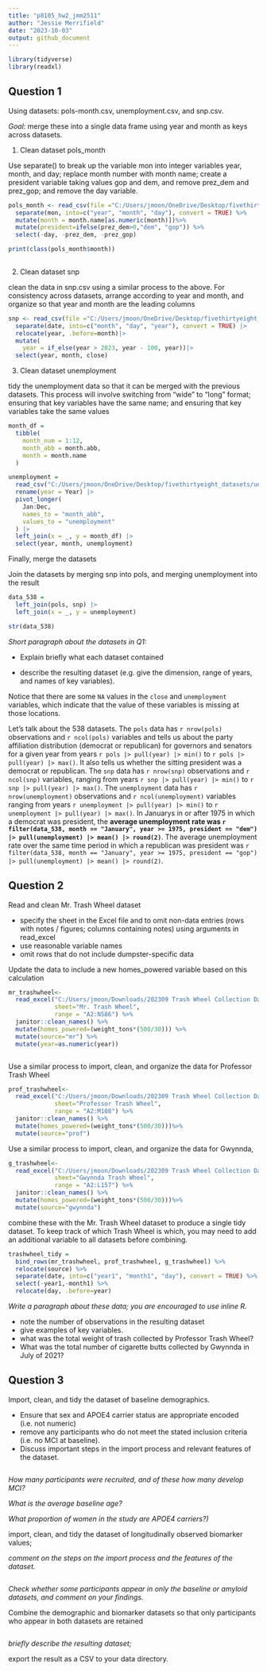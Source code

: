 ```yaml
---
title: "p8105_hw2_jmm2511"
author: "Jessie Merrifield"
date: "2023-10-03"
output: github_document
---
```


```r
library(tidyverse)
library(readxl)
```

## Question 1

Using datasets: pols-month.csv, unemployment.csv, and snp.csv.

*Goal*: 
merge these into a single data frame using year and month as keys across datasets.


1. Clean dataset pols_month

 Use separate() to break up the variable mon into integer variables year, month, and day; replace month number with month name; create a president variable taking values gop and dem, and remove prez_dem and prez_gop; and remove the day variable.

```r

pols_month <- read_csv(file ="C:/Users/jmoon/OneDrive/Desktop/fivethirtyeight_datasets/pols-month.csv") %>% 
  separate(mon, into=c("year", "month", "day"), convert = TRUE) %>% 
  mutate(month = month.name[as.numeric(month)])%>% 
  mutate(president=ifelse(prez_dem>0,"dem", "gop")) %>% 
  select(-day, -prez_dem, -prez_gop)

print(class(pols_month$month))
 
```

2. Clean dataset snp

clean the data in snp.csv using a similar process to the above. For consistency across datasets, arrange according to year and month, and organize so that year and month are the leading columns

```r

snp <- read_csv(file ="C:/Users/jmoon/OneDrive/Desktop/fivethirtyeight_datasets/snp.csv")|>
  separate(date, into=c("month", "day", "year"), convert = TRUE) |>
  relocate(year, .before=month)|>
  mutate(
    year = if_else(year > 2023, year - 100, year))|> 
  select(year, month, close) 

```


3. Clean dataset unemployment

tidy the unemployment data so that it can be merged with the previous datasets. This process will involve switching from “wide” to “long” format; ensuring that key variables have the same name; and ensuring that key variables take the same values

```r
month_df = 
  tibble(
    month_num = 1:12,
    month_abb = month.abb,
    month = month.name
  )

unemployment = 
  read_csv("C:/Users/jmoon/OneDrive/Desktop/fivethirtyeight_datasets/unemployment.csv") |>
  rename(year = Year) |>
  pivot_longer(
    Jan:Dec, 
    names_to = "month_abb",
    values_to = "unemployment"
  ) |> 
  left_join(x = _, y = month_df) |> 
  select(year, month, unemployment)

```


Finally, merge the datasets

Join the datasets by merging snp into pols, and merging unemployment into the result

```r
data_538 = 
  left_join(pols, snp) |>
  left_join(x = _, y = unemployment)

str(data_538)

```

*Short paragraph about the datasets in Q1:*

- Explain briefly what each dataset contained

- describe the resulting dataset (e.g. give the dimension, range of years, and names of key variables).

Notice that there are some `NA` values in the `close` and `unemployment` variables, which indicate that the value of these variables is missing at those locations.



Let's talk about the 538 datasets. The `pols` data has `r nrow(pols)` observations and `r ncol(pols)` variables and tells us about the party affiliation distribution (democrat or republican) for governors and senators for a given year from years `r pols |> pull(year) |> min()` to `r pols |> pull(year) |> max()`. It also tells us whether the sitting president was a democrat or republican. The `snp` data has `r nrow(snp)` observations and `r ncol(snp)` variables, ranging from years `r snp |> pull(year) |> min()` to `r snp |> pull(year) |> max()`. The `unemployment` data has `r nrow(unemployment)` observations and `r ncol(unemployment)` variables ranging from years `r unemployment |> pull(year) |> min()` to `r unemployment |> pull(year) |> max()`. In Januarys in or after 1975 in which a democrat was president, the **average unemployment rate was `r filter(data_538, month == "January", year >= 1975, president == "dem") |> pull(unemployment) |> mean() |> round(2)`**.  The average unemployment rate over the same time period in which a republican was president was `r filter(data_538, month == "January", year >= 1975, president == "gop") |> pull(unemployment) |> mean() |> round(2)`.





## Question 2

Read and clean Mr. Trash Wheel dataset

- specify the sheet in the Excel file and to omit non-data entries (rows with notes / figures; columns containing notes) using arguments in read_excel
- use reasonable variable names
- omit rows that do not include dumpster-specific data

Update the data to include a new homes_powered variable based on this calculation

```r
mr_trashwheel<-
  read_excel("C:/Users/jmoon/Downloads/202309 Trash Wheel Collection Data (1).xlsx",
             sheet="Mr. Trash Wheel",
             range = "A2:N586") %>% 
  janitor::clean_names() %>% 
  mutate(homes_powered=(weight_tons*(500/30))) %>%
  mutate(source="mr") %>% 
  mutate(year=as.numeric(year))



```


Use a similar process to import, clean, and organize the data for Professor Trash Wheel

```r
prof_trashwheel<-
  read_excel("C:/Users/jmoon/Downloads/202309 Trash Wheel Collection Data (1).xlsx",
             sheet="Professor Trash Wheel",
             range = "A2:M108") %>% 
  janitor::clean_names() %>% 
  mutate(homes_powered=(weight_tons*(500/30)))%>% 
  mutate(source="prof")

```


Use a similar process to import, clean, and organize the data for Gwynnda,

```r
g_trashwheel<-
  read_excel("C:/Users/jmoon/Downloads/202309 Trash Wheel Collection Data (1).xlsx",
             sheet="Gwynnda Trash Wheel",
             range = "A2:L157") %>% 
  janitor::clean_names() %>% 
  mutate(homes_powered=(weight_tons*(500/30)))%>% 
  mutate(source="gwynnda")

```


combine these with the Mr. Trash Wheel dataset to produce a single tidy dataset. To keep track of which Trash Wheel is which, you may need to add an additional variable to all datasets before combining.

```r
trashwheel_tidy = 
  bind_rows(mr_trashwheel, prof_trashwheel, g_trashwheel) %>% 
  relocate(source) %>% 
  separate(date, into=c("year1", "month1", "day"), convert = TRUE) %>% 
  select(-year1,-month1) %>% 
  relocate(day, .before=year)
```


*Write a paragraph about these data; you are encouraged to use inline R.*

- note the number of observations in the resulting dataset
- give examples of key variables. 
- what was the total weight of trash collected by Professor Trash Wheel?
- What was the total number of cigarette butts collected by Gwynnda in July of 2021?


## Question 3

Import, clean, and tidy the dataset of baseline demographics. 

- Ensure that sex and APOE4 carrier status are appropriate encoded (i.e. not numeric)
- remove any participants who do not meet the stated inclusion criteria (i.e. no MCI at baseline).
- Discuss important steps in the import process and relevant features of the dataset. 

```r

```

*How many participants were recruited, and of these how many develop MCI?*

*What is the average baseline age?* 

*What proportion of women in the study are APOE4 carriers?)*



import, clean, and tidy the dataset of longitudinally observed biomarker values; 

*comment on the steps on the import process and the features of the dataset.*

```r

```


*Check whether some participants appear in only the baseline or amyloid datasets, and comment on your findings.*



Combine the demographic and biomarker datasets so that only participants who appear in both datasets are retained

```r

```


*briefly describe the resulting dataset;*

export the result as a CSV to your data directory.

```r

```




